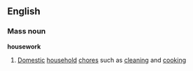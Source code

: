 ==English==
===Mass noun===
'''housework'''
#[[Domestic]] [[household]] [[chore]]s such as [[cleaning]] and [[cooking]]